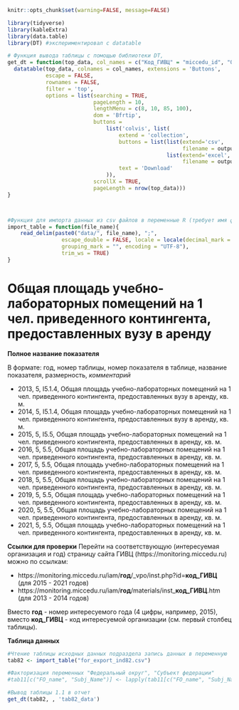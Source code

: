 
```r
knitr::opts_chunk$set(warning=FALSE, message=FALSE)
```


```r
library(tidyverse)
library(kableExtra)
library(data.table)
library(DT) #экспериментировал с datatable
```

```r
# Функция вывода таблицы с помощью библиотеки DT, 
get_dt = function(top_data, col_names = c("Код_ГИВЦ" = "miccedu_id", "Организация" = "clear_name", "2013" = "ind_2013_value", "2014" = "ind_2014_value", "2015" = "ind_2015_value", "2016" = "ind_2016_value", "2017" = "ind_2017_value", "2018" = "ind_2018_value", "2019" = "ind_2019_value", "2020" = "ind_2020_value", "2021" =  "ind_2021_value"), output_file_name) {
  datatable(top_data, colnames = col_names, extensions = 'Buttons',
            escape = FALSE,
            rownames = FALSE,
            filter = 'top',
            options = list(searching = TRUE,
                           pageLength = 10,
                           lengthMenu = c(8, 10, 85, 100),
                           dom = 'Bfrtip',
                           buttons = 
                               list('colvis', list(
                                   extend = 'collection',
                                   buttons = list(list(extend='csv',
                                                       filename = output_file_name),
                                                  list(extend='excel',
                                                       filename = output_file_name)),
                                   text = 'Download'
                               )),
                           scrollX = TRUE,
                           pageLength = nrow(top_data))) 
}



#Функция для импорта данных из csv файлов в переменные R (требует имя файла в кавычках и берет из каталока data рабочей директории проекта)
import_table = function(file_name){
    read_delim(paste0("data/", file_name), ";", 
                 escape_double = FALSE, locale = locale(decimal_mark = ",", 
                 grouping_mark = "", encoding = "UTF-8"), 
                 trim_ws = TRUE)
}
```



# Общая площадь учебно-лабораторных помещений на 1 чел. приведенного контингента, предоставленных вузу в аренду {#ind82_info}

**Полное название показателя**

В формате: год, номер таблицы, номер показателя в таблице, название показателя, размерность, *комментарий*



* 2013,	5,	I5.1.4,	Общая площадь учебно-лабораторных помещений на 1 чел. приведенного контингента, предоставленных вузу в аренду, кв. м.
* 2014,	5,	I5.1.4,	Общая площадь учебно-лабораторных помещений на 1 чел. приведенного контингента, предоставленных вузу в аренду, кв. м.
* 2015,	5,	I5.5,	Общая площадь учебно-лабораторных помещений на 1 чел. приведенного контингента, предоставленных в аренду, кв. м.
* 2016, 5, 5.5, Общая площадь учебно-лабораторных помещений на 1 чел. приведенного контингента, предоставленных в аренду, кв. м.
* 2017, 5, 5.5, Общая площадь учебно-лабораторных помещений на 1 чел. приведенного контингента, предоставленных в аренду, кв. м.
* 2018, 5, 5.5, Общая площадь учебно-лабораторных помещений на 1 чел. приведенного контингента, предоставленных в аренду, кв. м.
* 2019, 5, 5.5, Общая площадь учебно-лабораторных помещений на 1 чел. приведенного контингента, предоставленных в аренду, кв. м.
* 2020, 5, 5.5, Общая площадь учебно-лабораторных помещений на 1 чел. приведенного контингента, предоставленных в аренду, кв. м.
* 2021, 5, 5.5, Общая площадь учебно-лабораторных помещений на 1 чел. приведенного контингента, предоставленных в аренду, кв. м.


**Ссылки для проверки**
Перейти на соответствующую (интересуемая организация и год) страницу сайта ГИВЦ (https://monitoring.miccedu.ru) можно по ссылкам:

* https://monitoring.miccedu.ru/iam/**год**/_vpo/inst.php?id=**код_ГИВЦ** (для 2015 - 2021 годов)
* https://monitoring.miccedu.ru/iam/**год**/materials/inst_**код_ГИВЦ**.htm (для 2013 - 2014 годов)

Вместо **год** - номер интересуемого года (4 цифры, например, 2015), вместо **код_ГИВЦ** - код интересуемой организации (см. первый столбец таблицы).



**Таблица данных**

```r
#Чтение таблицы исходных данных подраздела запись данных в переменную
tab82 <- import_table("for_export_ind82.csv")

#Факторизация переменных "Федеральный округ", "Субъект федерации"
#tab11[c("FO_name", "Subj_Name")] <- lapply(tab11[c("FO_name", "Subj_Name")] , factor)

```




```r
#Вывод таблицы 1.1 в отчет
get_dt(tab82, , 'tab82_data')
```



